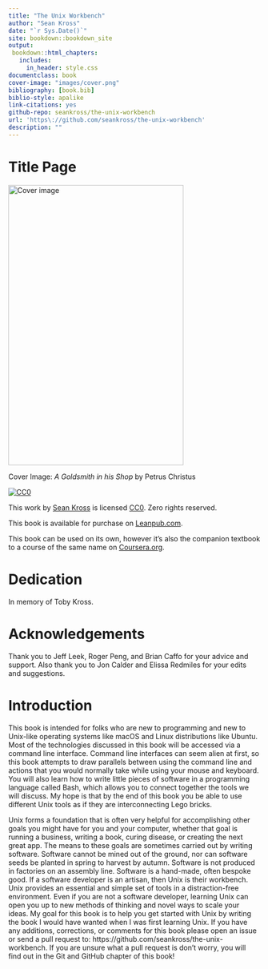 ```yaml
--- 
title: "The Unix Workbench"
author: "Sean Kross"
date: "`r Sys.Date()`"
site: bookdown::bookdown_site
output:
 bookdown::html_chapters:
   includes:
     in_header: style.css
documentclass: book
cover-image: "images/cover.png"
bibliography: [book.bib]
biblio-style: apalike
link-citations: yes
github-repo: seankross/the-unix-workbench
url: 'https\://github.com/seankross/the-unix-workbench'
description: ""
---
```


# Title Page {-}

<img src="images/cover.png" width="350" height="560" alt="Cover image" />

Cover Image: *A Goldsmith in his Shop* by Petrus Christus

[![CC0](images/cc0.png)](https://creativecommons.org/publicdomain/zero/1.0/)

This work by [Sean Kross](http://seankross.com) is licensed 
[CC0](https://creativecommons.org/publicdomain/zero/1.0/). Zero rights reserved.

This book is available for purchase on [Leanpub.com](https://leanpub.com/unix).

This book can be used on its own, however it's also the companion textbook to
a course of the same name on [Coursera.org](https://www.coursera.org/learn/unix).

# Dedication {-}

In memory of Toby Kross.

# Acknowledgements {-}

Thank you to Jeff Leek, Roger Peng, and Brian Caffo for your advice and support.
Also thank you to Jon Calder and Elissa Redmiles for your edits and suggestions.

# Introduction {-}

This book is intended for folks who are new to programming and new to Unix-like
operating systems like macOS and Linux distributions like Ubuntu. Most of the
technologies discussed in this book will be accessed via a command line
interface. Command line 
interfaces can seem alien at first, so this book
attempts to draw parallels between using the command line and actions that you
would normally take while using your mouse and keyboard.
You will also learn how to write little pieces of software in a programming
language called Bash, which allows you to connect together the tools we will
discuss. My hope is that by the end of this book you be able to use different
Unix tools as if they are interconnecting Lego bricks.

Unix forms a foundation that is often very helpful for
accomplishing other goals you might have for you and your computer, whether
that goal is running a business, writing a book, curing disease, or creating
the next great app. The means to these goals are sometimes carried out by
writing software.
Software cannot be mined out of the ground, nor can software seeds be planted in
spring to harvest by autumn. Software is not produced in factories on an
assembly line. Software is a hand-made, often bespoke good. If a software
developer is an artisan, then Unix is their workbench. Unix provides an
essential and simple set of tools in a distraction-free environment. Even if
you are not a software developer, learning Unix can open you up to new methods
of thinking and novel ways to scale your ideas. My goal
for this book is to help you get started with Unix by writing the book I would
have wanted when I was first learning Unix. If you have any additions,
corrections, or comments for this book please open an issue or send a pull
request to: https://github.com/seankross/the-unix-workbench. If you are unsure
what a pull request is don't worry, you will find out in the Git and GitHub
chapter of this book!
